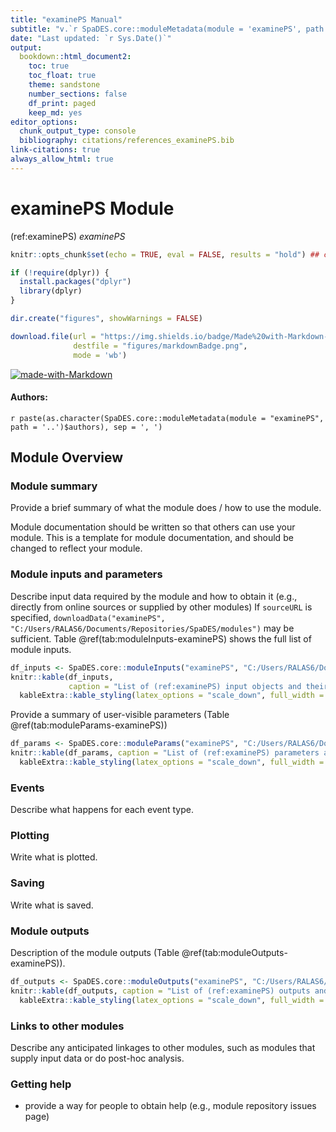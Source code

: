 ```yaml
---
title: "examinePS Manual"
subtitle: "v.`r SpaDES.core::moduleMetadata(module = 'examinePS', path = '..')$version`"
date: "Last updated: `r Sys.Date()`"
output:
  bookdown::html_document2:
    toc: true
    toc_float: true
    theme: sandstone
    number_sections: false
    df_print: paged
    keep_md: yes
editor_options:
  chunk_output_type: console
  bibliography: citations/references_examinePS.bib
link-citations: true
always_allow_html: true
---
```


# examinePS Module

<!-- the following are text references used in captions for LaTeX compatibility -->
(ref:examinePS) *examinePS*

```r
knitr::opts_chunk$set(echo = TRUE, eval = FALSE, results = "hold") ## change to eval = TRUE if all chunks are to be evaluated

if (!require(dplyr)) {
  install.packages("dplyr")
  library(dplyr)
}

dir.create("figures", showWarnings = FALSE)

download.file(url = "https://img.shields.io/badge/Made%20with-Markdown-1f425f.png",
              destfile = "figures/markdownBadge.png",
              mode = 'wb')
```

[![made-with-Markdown](figures/markdownBadge.png)](https://commonmark.org)

<!-- if knitting to pdf remember to add the pandoc_args: ["--extract-media", "."] option to yml in order to get the badge images -->

#### Authors:

`r paste(as.character(SpaDES.core::moduleMetadata(module = "examinePS", path = '..')$authors), sep = ', ')`
<!-- ideally separate authors with new lines, '\n' not working -->

## Module Overview

### Module summary

Provide a brief summary of what the module does / how to use the module.

Module documentation should be written so that others can use your module.
This is a template for module documentation, and should be changed to reflect your module.

### Module inputs and parameters

Describe input data required by the module and how to obtain it (e.g., directly from online sources or supplied by other modules)
If `sourceURL` is specified, `downloadData("examinePS", "C:/Users/RALAS6/Documents/Repositories/SpaDES/modules")` may be sufficient.
Table \@ref(tab:moduleInputs-examinePS) shows the full list of module inputs.

```r
df_inputs <- SpaDES.core::moduleInputs("examinePS", "C:/Users/RALAS6/Documents/Repositories/SpaDES/modules")
knitr::kable(df_inputs,
             caption = "List of (ref:examinePS) input objects and their description.") %>%
  kableExtra::kable_styling(latex_options = "scale_down", full_width = TRUE)
```

Provide a summary of user-visible parameters (Table \@ref(tab:moduleParams-examinePS))


```r
df_params <- SpaDES.core::moduleParams("examinePS", "C:/Users/RALAS6/Documents/Repositories/SpaDES/modules")
knitr::kable(df_params, caption = "List of (ref:examinePS) parameters and their description.") %>%
  kableExtra::kable_styling(latex_options = "scale_down", full_width = TRUE)
```

### Events

Describe what happens for each event type.

### Plotting

Write what is plotted.

### Saving

Write what is saved.

### Module outputs

Description of the module outputs (Table \@ref(tab:moduleOutputs-examinePS)).

```r
df_outputs <- SpaDES.core::moduleOutputs("examinePS", "C:/Users/RALAS6/Documents/Repositories/SpaDES/modules")
knitr::kable(df_outputs, caption = "List of (ref:examinePS) outputs and their description.") %>%
  kableExtra::kable_styling(latex_options = "scale_down", full_width = TRUE)
```

### Links to other modules

Describe any anticipated linkages to other modules, such as modules that supply input data or do post-hoc analysis.

### Getting help

-   provide a way for people to obtain help (e.g., module repository issues page)
